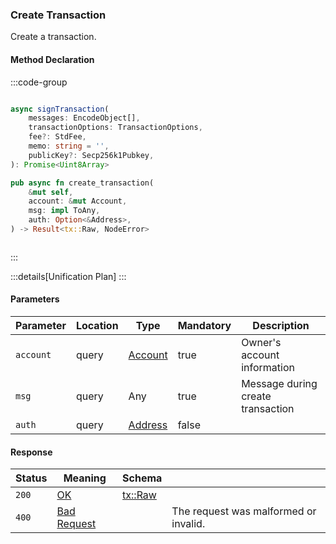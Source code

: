 ### Create Transaction

Create a transaction.

#### Method Declaration

:::code-group

```python [Python]

```

```typescript [TypeScript]
async signTransaction(
    messages: EncodeObject[],
    transactionOptions: TransactionOptions,
    fee?: StdFee,
    memo: string = '',
    publicKey?: Secp256k1Pubkey,
): Promise<Uint8Array>
```

```rust [Rust]
pub async fn create_transaction(
    &mut self,
    account: &mut Account,
    msg: impl ToAny,
    auth: Option<&Address>,
) -> Result<tx::Raw, NodeError>
```

```url [API]

```

:::

:::details[Unification Plan]
:::

#### Parameters

| Parameter | Location | Type      | Mandatory | Description                       |
| --------- | -------- | --------- | --------- | --------------------------------- |
| `account` | query    | [Account] | true      | Owner's account information       |
| `msg`     | query    | Any       | true      | Message during create transaction |
| `auth`    | query    | [Address] | false     |                                   |

#### Response

| Status | Meaning       | Schema    |                                       |
| ------ | ------------- | --------- | ------------------------------------- |
| `200`  | [OK]          | [tx::Raw] |                                       |
| `400`  | [Bad Request] |           | The request was malformed or invalid. |

[Account]: /types/account
[Address]: /types/address
[OK]: /types/ok
[tx::Raw]: /types/cosmos
[Bad Request]: /types/bad-request

